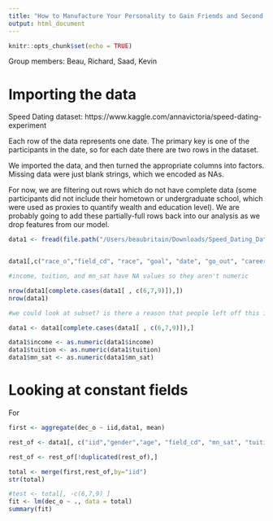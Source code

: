 ```yaml
---
title: "How to Manufacture Your Personality to Gain Friends and Second Dates: A Data-Driven Field Guide for Pathetic People by Pathetic People"
output: html_document
---
```


```r
knitr::opts_chunk$set(echo = TRUE)
```

Group members: Beau, Richard, Saad, Kevin


# Importing the data

Speed Dating dataset: https://www.kaggle.com/annavictoria/speed-dating-experiment

Each row of the data represents one date. The primary key is one of the participants in the date, so for each date there are two rows in the dataset.

We imported the data, and then turned the appropriate columns into factors. Missing data were just blank strings, which we encoded as NAs.

For now, we are filtering out rows which do not have complete data (some participants did not include their hometown or undergraduate school, which were used as proxies to quantify wealth and education level). We are probably going to add these partially-full rows back into our analysis as we drop features from our model.

```r
data1 <- fread(file.path("/Users/beaubritain/Downloads/Speed_Dating_Data.csv"))


data1[,c("race_o","field_cd", "race", "goal", "date", "go_out", "career_c", "met", "dec", "length", "numdat_2", "gender", "condtn")]<-lapply(data1[,c("race_o","field_cd", "race", "goal", "date", "go_out", "career_c", "met", "dec", "length", "numdat_2", "gender", "condtn")], factor)

#income, tuition, and mn_sat have NA values so they aren't numeric

nrow(data1[complete.cases(data1[ , c(6,7,9)]),])
nrow(data1)

#we could look at subset? is there a reason that people left off this information?

data1 <- data1[complete.cases(data1[ , c(6,7,9)]),]

data1$income <- as.numeric(data1$income)
data1$tuition <- as.numeric(data1$tuition)
data1$mn_sat <- as.numeric(data1$mn_sat)
```


# Looking at constant fields

For
```r

first <- aggregate(dec_o ~ iid,data1, mean)

rest_of <- data1[, c("iid","gender","age", "field_cd", "mn_sat", "tuition", "imprace", "income", "goal", "date", "go_out", "career_c", "match_es","sports", "tvsports", "exercise", "dining", "museums", "art", "hiking", "gaming", "clubbing", "reading", "tv", "theater", "movies", "concerts", "music", "shopping", "yoga")]

rest_of <- rest_of[!duplicated(rest_of),]

total <- merge(first,rest_of,by="iid")
str(total)

```


```r
#test <- total[, -c(6,7,9) ]
fit <- lm(dec_o ~ ., data = total)
summary(fit)


```

